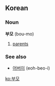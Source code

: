 ==Korean==
===Noun===
'''부모''' (bou-mo)

# [[parent]]s

===See also===
*[[어버이]] (eoh-beo-i)

[[ko:부모]]